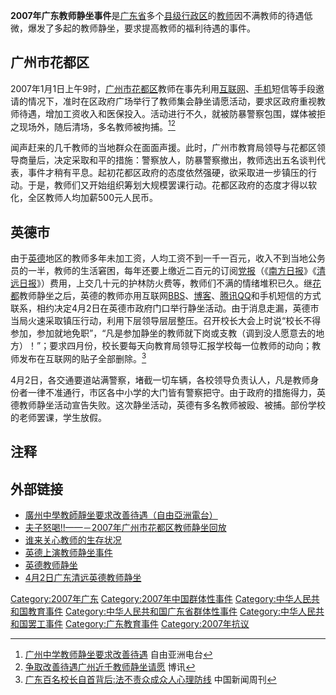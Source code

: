 {{多個問題|
{{命名|time=2012-08-05}}
{{Refimprove|time=2007-09-26T15:23:26Z}}
}}
'''2007年广东教师静坐事件'''是[[广东省|广东省]]多个[[县级行政区|县级行政区]]的[[教师|教师]]因不满教师的待遇低微，爆发了多起的教师静坐，要求提高教师的福利待遇的事件。

== 广州市花都区 ==
2007年1月1日上午9时，[[广州市|广州市]][[花都区|花都区]]教师在事先利用[[互联网|互联网]]、[[手机|手机]]短信等手段邀请的情况下，准时在区政府广场举行了教师集会静坐请愿活动，要求区政府重视教师待遇，增加工资收入和医保投入。活动进行不久，就被防暴警察包围，媒体被拒之现场外，随后清场，多名教师被拘捕。<ref>[http://www.rfa.org/mandarin/yataibaodao/jiaoshi-20070104.html 广州中学教师静坐要求改善待遇] {{Wayback|url=http://www.rfa.org/mandarin/yataibaodao/jiaoshi-20070104.html |date=20180930074446 }} 自由亚洲电台</ref><ref>[http://www.boxun.com/news/gb/china/2007/01/200701071360.shtml 争取改善待遇广州近千教师静坐请愿] {{Wayback|url=http://www.boxun.com/news/gb/china/2007/01/200701071360.shtml |date=20190611021325 }} 博讯</ref>
   
闻声赶来的几千教师的当地群众在面面声援。此时，广州市教育局领导与花都区领导商量后，决定采取和平的措施：警察放人，防暴警察撤出，教师选出五名谈判代表，事件才稍有平息。起初花都区政府的态度依然强硬，欲采取进一步镇压的行动。于是，教师们又开始组织筹划大规模罢课行动。花都区政府的态度才得以软化，全区教师人均加薪500元人民币。

== 英德市 ==
由于[[英德|英德]]地区的教师多年未加工资，人均工资不到一千一百元，收入不到当地公务员的一半，教师的生活窘困，每年还要上缴近二百元的订阅[[党报|党报]]（《[[南方日报|南方日报]]》《[[清远日报|清远日报]]》）费用，上交几十元的护林防火费等，教师们不满的情绪堆积已久。继[[花都区|花都]]教师静坐之后，英德的教师亦用互联网[[BBS|BBS]]、[[博客|博客]]、[[腾讯QQ|腾讯QQ]]和手机短信的方式联系，相约决定4月2日在英德市政府门口举行静坐活动。由于消息走漏，英德市当局火速采取镇压行动，利用下层领导层层整压。召开校长大会上时说“校长不得参加，参加就地免职”，“凡是参加静坐的教师就下岗或支教（调到没人愿意去的地方）！”；要求四月份，校长要每天向教育局领导汇报学校每一位教师的动向；教师发布在互联网的贴子全部删除。<ref>[http://www.fj.chinanews.com/news/2010/2010-06-07/98384.shtml 广东百名校长自首背后:法不责众成众人心理防线] {{Wayback|url=http://www.fj.chinanews.com/news/2010/2010-06-07/98384.shtml |date=20181005185840 }} 中国新闻周刊</ref>

4月2日，各交通要道站满警察，堵截一切车辆，各校领导负责认人，凡是教师身份者一律不准通行，市区各中小学的大门皆有警察把守。由于政府的措施得力，英德教师静坐活动宣告失败。这次静坐活动，英德有多名教师被殴、被捕。部份学校的老师罢课，学生放假。

== 注释 ==
{{Reflist|2}}

== 外部链接 ==

*[http://www.epochtimes.com/b5/7/1/5/n1579678p.htm 廣州中學教師靜坐要求改善待遇（自由亞洲電台）]{{Wayback|url=http://www.epochtimes.com/b5/7/1/5/n1579678p.htm |date=20120628115256 }}
*[http://bbs.yinsha.com/bbs.php?mode=show_thread&gid=61&bid=2007010615373934 夫子怒喝!!——－2007年广州市花都区教师静坐回放]{{Wayback|url=http://bbs.yinsha.com/bbs.php?mode=show_thread&gid=61&bid=2007010615373934 |date=20160304134311 }}
*[https://archive.is/20070704203606/http://bbs.fm214.com/dispbbs.asp?boardid=101&ID=365117 谁来关心教师的生存状况]
*[https://web.archive.org/web/20180926223818/http://bbs.0757.tv/viewthread.php?tid=3703 英德上演教师静坐事件]
*[http://blog.cersp.com/93573/934612.aspx 英德教师静坐]{{Wayback|url=http://blog.cersp.com/93573/934612.aspx |date=20070928044521 }}
*[https://web.archive.org/web/20060831135205/http://hongdou.gxnews.com.cn/forumview.asp?td=0 4月2日广东清远英德教师静坐]

[[Category:2007年广东|Category:2007年广东]]
[[Category:2007年中国群体性事件|Category:2007年中国群体性事件]]
[[Category:中华人民共和国教育事件|Category:中华人民共和国教育事件]]
[[Category:中华人民共和国广东省群体性事件|Category:中华人民共和国广东省群体性事件]]
[[Category:中华人民共和国罢工事件|Category:中华人民共和国罢工事件]]
[[Category:广东教育事件|Category:广东教育事件]]
[[Category:2007年抗议|Category:2007年抗议]]